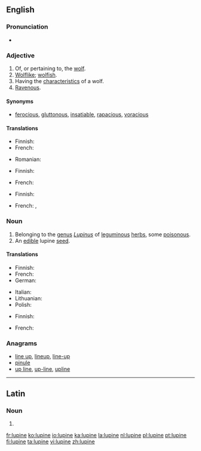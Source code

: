 {{also|Lupine}}
==English==

===Pronunciation===
* {{hyphenation|lu"pine}}

===Adjective===
{{en-adj}}

# Of, or pertaining to, the [[wolf]].
# [[wolflike|Wolflike]]; [[wolfish]].
# Having the [[characteristic]]s of a wolf.
# [[ravenous|Ravenous]].

====Synonyms====
* {{sense|ravenous}} [[ferocious]], [[gluttonous]], [[insatiable]], [[rapacious]], [[voracious]]

====Translations====
{{trans-top|wolf-like}}
* Finnish: {{t-|fi|susimainen}}
* French: {{t+|fr|lupin}}
{{trans-mid}}
* Romanian: {{t|ro|lupesc}}
{{trans-bottom}}

{{trans-top|having the characteristics of a wolf}}
* Finnish: {{t-|fi|susimainen}}
{{trans-mid}}
* French: {{t+|fr|lupin}}
{{trans-bottom}}

{{trans-top|ravenous}}
* Finnish: {{t-|fi|ahnas}}
{{trans-mid}}
* French: {{t+|fr|lupin}}, {{t+|fr|vorace}}
{{trans-bottom}}

===Noun===
{{wikipedia|Lupin}}
{{en-noun}}

# Belonging to the [[genus]] ''[[Lupinus]]'' of [[leguminous]] [[herb]]s, some [[poisonous]].
# An [[edible]] lupine [[seed]].

====Translations====
{{trans-top|plant of genus Lupinus}}
* Finnish: {{t-|fi|lupiini}}
* French: {{t+|fr|lupin|m}}
* German: {{t-|de|Lupine|f}}
{{trans-mid}}
* Italian: {{t-|it|lupino|m}}
* Lithuanian: {{t-|lt|lubinas|xs=Lithuanian}}
* Polish: {{t-|pl|łubin|m}}
{{trans-bottom}}

{{trans-top|an edible lupine seed}}
* Finnish: {{t|fi|lupiininsiemen}}
{{trans-mid}}
* French: {{t+|fr|lupin}}
{{trans-bottom}}

===Anagrams===
* [[line up#English|line up]], [[lineup#English|lineup]], [[line-up#English|line-up]]
* [[pinule#English|pinule]]
* [[up line#English|up line]], [[up-line#English|up-line]], [[upline#English|upline]]

----

==Latin==

===Noun===
{{la-noun-form|lupīne}}

# {{inflection of|lupinus|lupīnus|voc|s|lang=la}}

[[fr:lupine]]
[[ko:lupine]]
[[io:lupine]]
[[ka:lupine]]
[[la:lupine]]
[[nl:lupine]]
[[pl:lupine]]
[[pt:lupine]]
[[fi:lupine]]
[[ta:lupine]]
[[vi:lupine]]
[[zh:lupine]]